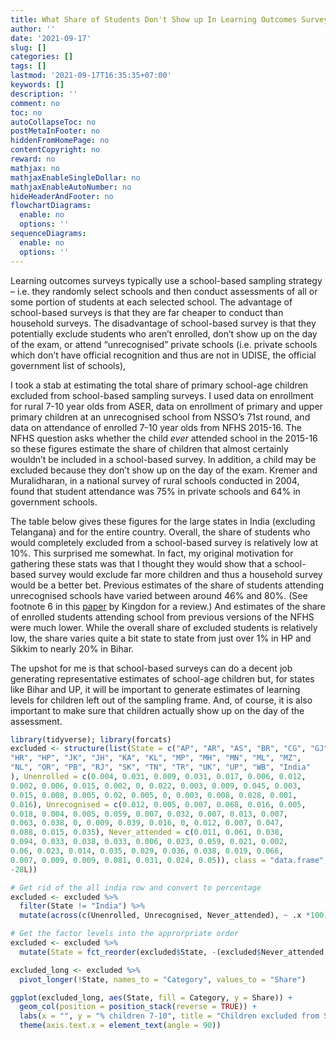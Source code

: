 ---
title: What Share of Students Don't Show up In Learning Outcomes Surveys in India
author: ''
date: '2021-09-17'
slug: []
categories: []
tags: []
lastmod: '2021-09-17T16:35:35+07:00'
keywords: []
description: ''
comment: no
toc: no
autoCollapseToc: no
postMetaInFooter: no
hiddenFromHomePage: no
contentCopyright: no
reward: no
mathjax: no
mathjaxEnableSingleDollar: no
mathjaxEnableAutoNumber: no
hideHeaderAndFooter: no
flowchartDiagrams:
  enable: no
  options: ''
sequenceDiagrams:
  enable: no
  options: ''
---

Learning outcomes surveys typically use a school-based sampling strategy -- i.e. they randomly select schools and then conduct assessments of all or some portion of students at each selected school. The advantage of school-based surveys is that they are far cheaper to conduct than household surveys. The disadvantage of school-based survey is that they potentially exclude students who aren't enrolled, don't show up on the day of the exam, or attend "unrecognised" private schools (i.e. private schools which don't have official recognition and thus are not in UDISE, the official government list of schools),

I took a stab at estimating the total share of primary school-age children excluded from school-based sampling surveys. I used data on enrollment for rural 7-10 year olds from ASER, data on enrollment of primary and upper primary children at an unrecognised school from NSSO's 71st round, and data on attendance of enrolled 7-10 year olds from NFHS 2015-16. The NFHS question asks whether the child *ever* attended school in the 2015-16 so these figures estimate the share of children that almost certainly wouldn't be included in a school-based survey. In addition, a child may be excluded because they don't show up on the day of the exam. Kremer and Muralidharan, in a national survey of rural schools conducted in 2004, found that student attendance was 75% in private schools and 64% in government schools. 

The table below gives these figures for the large states in India (excluding Telangana) and for the entire country. Overall, the share of students who would completely excluded from a school-based survey is relatively low at 10%. This surprised me somewhat. In fact, my original motivation for gathering these stats was that I thought they would show that a school-based survey would exclude far more children and thus a household survey would be a better bet. Previous estimates of the share of students attending unrecognised schools have varied between around 46% and 80%. (See footnote 6 in this [paper](https://www.tandfonline.com/doi/abs/10.1080/00220388.2020.1715943) by Kingdon for a review.) And estimates of the share of enrolled students attending school from previous versions of the NFHS were much lower. While the overall share of excluded students is relatively low, the share varies quite a bit state to state from just over 1% in HP and Sikkim to nearly 20% in Bihar. 

The upshot for me is that school-based surveys can do a decent job generating representative estimates of school-age children but, for states like Bihar and UP, it will be important to generate estimates of learning levels for children left out of the sampling frame. And, of course, it is also important to make sure that children actually show up on the day of the assessment. 



```{r, echo = FALSE, message=FALSE, warning=FALSE}
library(tidyverse); library(forcats)
excluded <- structure(list(State = c("AP", "AR", "AS", "BR", "CG", "GJ", 
"HR", "HP", "JK", "JH", "KA", "KL", "MP", "MH", "MN", "ML", "MZ", 
"NL", "OR", "PB", "RJ", "SK", "TN", "TR", "UK", "UP", "WB", "India"
), Unenrolled = c(0.004, 0.031, 0.009, 0.031, 0.017, 0.006, 0.012, 
0.002, 0.006, 0.015, 0.002, 0, 0.022, 0.003, 0.009, 0.045, 0.003, 
0.015, 0.008, 0.005, 0.02, 0.005, 0, 0.003, 0.008, 0.028, 0.001, 
0.016), Unrecognised = c(0.012, 0.005, 0.007, 0.068, 0.016, 0.005, 
0.018, 0.004, 0.005, 0.059, 0.007, 0.032, 0.007, 0.013, 0.007, 
0.063, 0.038, 0, 0.009, 0.039, 0.016, 0, 0.012, 0.007, 0.047, 
0.088, 0.015, 0.035), Never_attended = c(0.011, 0.061, 0.038, 
0.094, 0.033, 0.038, 0.033, 0.006, 0.023, 0.059, 0.021, 0.002, 
0.06, 0.023, 0.014, 0.035, 0.029, 0.036, 0.038, 0.019, 0.066, 
0.007, 0.009, 0.009, 0.081, 0.031, 0.024, 0.05)), class = "data.frame", row.names = c(NA, 
-28L))

# Get rid of the all india row and convert to percentage
excluded <- excluded %>% 
  filter(State != "India") %>% 
  mutate(across(c(Unenrolled, Unrecognised, Never_attended), ~ .x *100))

# Get the factor levels into the approrpriate order
excluded <- excluded %>% 
  mutate(State = fct_reorder(excluded$State, -(excluded$Never_attended + excluded$Unrecognised + excluded$Unenrolled)))

excluded_long <- excluded %>% 
  pivot_longer(!State, names_to = "Category", values_to = "Share")

ggplot(excluded_long, aes(State, fill = Category, y = Share)) +
  geom_col(position = position_stack(reverse = TRUE)) +
  labs(x = "", y = "% children 7-10", title = "Children excluded from School-based Survey Sampling Frame", fill = "Reason for exclusion") +
  theme(axis.text.x = element_text(angle = 90))
  
```








